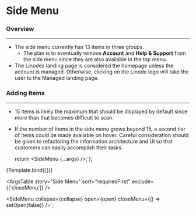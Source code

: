 
<Meta title="Features/Navigation/Side Menu" component={SideMenu} />

# Side Menu

### Overview

---

- The side menu currently has 13 items in three groups.
  - The plan is to eventually remove **Account** and **Help & Support** from the side menu since they are also available in the top menu.
- The Linodes landing page is considered the homepage unless the account is managed. Otherwise, clicking on the Linode logo will take the user to the Managed landing page.

### Adding Items

---

- 15 items is likely the maximum that should be displayed by default since more than that becomes difficult to scan.
- If the number of items in the side menu grows beyond 15, a second tier of items could be made available on hover. Careful consideration should be given to refactoring the information architecture and UI so that customers can easily accomplish their tasks.

  return <SideMenu {...args} />;
};

<Canvas>
  <Story
    name="Side Menu"
    args={{
      collapse: false,
      open: false,
    }}
    argTypes={{
      collapse: {
        description: 'If true, menu is collapsed.',
        table: {
          type: { summary: 'boolean' },
          defaultValue: { summary: 'false' },
        },
      },
      open: {
        description: 'Has no effect unless the viewport is less than 960px.',
        table: {
          type: { summary: 'boolean' },
          defaultValue: { summary: 'false' },
        },
      },
      closeMenu: { table: { disable: true } },
    }}
    height="700px"
    parameters={{ docs: { source: { code: SideMenuSourceCode } } }}
  >
    {Template.bind({})}
  </Story>
</Canvas>

<ArgsTable story="Side Menu" sort="requiredFirst" exclude={['closeMenu']} />

<SideMenu
  collapse={collapse}
  open={open}
  closeMenu={() => setOpen(false)}
/>`;
